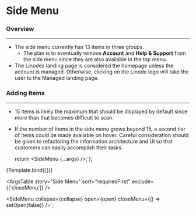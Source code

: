 
<Meta title="Features/Navigation/Side Menu" component={SideMenu} />

# Side Menu

### Overview

---

- The side menu currently has 13 items in three groups.
  - The plan is to eventually remove **Account** and **Help & Support** from the side menu since they are also available in the top menu.
- The Linodes landing page is considered the homepage unless the account is managed. Otherwise, clicking on the Linode logo will take the user to the Managed landing page.

### Adding Items

---

- 15 items is likely the maximum that should be displayed by default since more than that becomes difficult to scan.
- If the number of items in the side menu grows beyond 15, a second tier of items could be made available on hover. Careful consideration should be given to refactoring the information architecture and UI so that customers can easily accomplish their tasks.

  return <SideMenu {...args} />;
};

<Canvas>
  <Story
    name="Side Menu"
    args={{
      collapse: false,
      open: false,
    }}
    argTypes={{
      collapse: {
        description: 'If true, menu is collapsed.',
        table: {
          type: { summary: 'boolean' },
          defaultValue: { summary: 'false' },
        },
      },
      open: {
        description: 'Has no effect unless the viewport is less than 960px.',
        table: {
          type: { summary: 'boolean' },
          defaultValue: { summary: 'false' },
        },
      },
      closeMenu: { table: { disable: true } },
    }}
    height="700px"
    parameters={{ docs: { source: { code: SideMenuSourceCode } } }}
  >
    {Template.bind({})}
  </Story>
</Canvas>

<ArgsTable story="Side Menu" sort="requiredFirst" exclude={['closeMenu']} />

<SideMenu
  collapse={collapse}
  open={open}
  closeMenu={() => setOpen(false)}
/>`;
